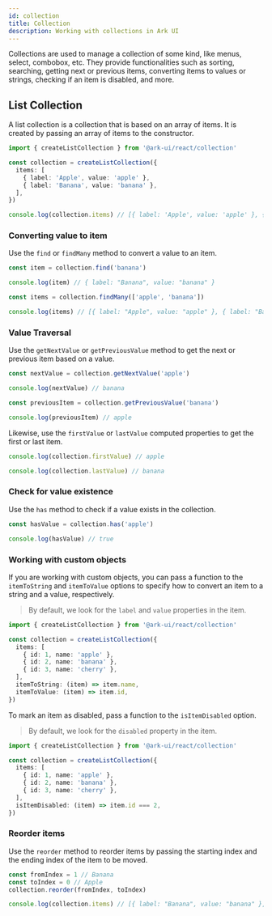 ```yaml
---
id: collection
title: Collection
description: Working with collections in Ark UI
---
```


Collections are used to manage a collection of some kind, like menus, select, combobox, etc. They
provide functionalities such as sorting, searching, getting next or previous items, converting items
to values or strings, checking if an item is disabled, and more.

## List Collection

A list collection is a collection that is based on an array of items. It is created by passing an
array of items to the constructor.

```ts
import { createListCollection } from '@ark-ui/react/collection'

const collection = createListCollection({
  items: [
    { label: 'Apple', value: 'apple' },
    { label: 'Banana', value: 'banana' },
  ],
})

console.log(collection.items) // [{ label: 'Apple', value: 'apple' }, { label: 'Banana', value: 'banana' }]
```

### Converting value to item

Use the `find` or `findMany` method to convert a value to an item.

```ts
const item = collection.find('banana')

console.log(item) // { label: "Banana", value: "banana" }

const items = collection.findMany(['apple', 'banana'])

console.log(items) // [{ label: "Apple", value: "apple" }, { label: "Banana", value: "banana" }]
```

### Value Traversal

Use the `getNextValue` or `getPreviousValue` method to get the next or previous item based on a
value.

```ts
const nextValue = collection.getNextValue('apple')

console.log(nextValue) // banana

const previousItem = collection.getPreviousValue('banana')

console.log(previousItem) // apple
```

Likewise, use the `firstValue` or `lastValue` computed properties to get the first or last item.

```ts
console.log(collection.firstValue) // apple

console.log(collection.lastValue) // banana
```

### Check for value existence

Use the `has` method to check if a value exists in the collection.

```ts
const hasValue = collection.has('apple')

console.log(hasValue) // true
```

### Working with custom objects

If you are working with custom objects, you can pass a function to the `itemToString` and
`itemToValue` options to specify how to convert an item to a string and a value, respectively.

> By default, we look for the `label` and `value` properties in the item.

```ts
import { createListCollection } from '@ark-ui/react/collection'

const collection = createListCollection({
  items: [
    { id: 1, name: 'apple' },
    { id: 2, name: 'banana' },
    { id: 3, name: 'cherry' },
  ],
  itemToString: (item) => item.name,
  itemToValue: (item) => item.id,
})
```

To mark an item as disabled, pass a function to the `isItemDisabled` option.

> By default, we look for the `disabled` property in the item.

```ts
import { createListCollection } from '@ark-ui/react/collection'

const collection = createListCollection({
  items: [
    { id: 1, name: 'apple' },
    { id: 2, name: 'banana' },
    { id: 3, name: 'cherry' },
  ],
  isItemDisabled: (item) => item.id === 2,
})
```

### Reorder items

Use the `reorder` method to reorder items by passing the starting index and the ending index of the
item to be moved.

```ts
const fromIndex = 1 // Banana
const toIndex = 0 // Apple
collection.reorder(fromIndex, toIndex)

console.log(collection.items) // [{ label: "Banana", value: "banana" }, { label: "Apple", value: "apple" }]
```
